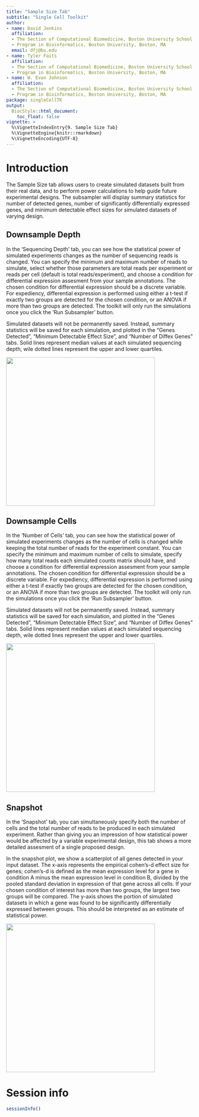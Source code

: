 ```yaml
---
title: "Sample Size Tab"
subtitle: "Single Cell Toolkit"
author:
- name: David Jenkins
  affiliation: 
  - The Section of Computational Biomedicine, Boston University School of Medicine, Boston, MA
  - Program in Bioinformatics, Boston University, Boston, MA
  email: dfj@bu.edu
- name: Tyler Faits
  affiliation: 
  - The Section of Computational Biomedicine, Boston University School of Medicine, Boston, MA
  - Program in Bioinformatics, Boston University, Boston, MA
- name: W. Evan Johnson
  affiliation: 
  - The Section of Computational Biomedicine, Boston University School of Medicine, Boston, MA
  - Program in Bioinformatics, Boston University, Boston, MA
package: singleCellTK
output: 
  BiocStyle::html_document:
    toc_float: false
vignette: >
  %\VignetteIndexEntry{9. Sample Size Tab}
  %\VignetteEngine{knitr::rmarkdown}
  %\VignetteEncoding{UTF-8}
---
```


# Introduction

The Sample Size tab allows users to create simulated datasets built from their real data, and to perform power calculations to help guide future experimental designs. The subsampler will display summary statistics for number of detected genes, number of significantly differentially expressed genes, and minimum detectable effect sizes for simulated datasets of varying design.

## Downsample Depth

In the 'Sequencing Depth' tab, you can see how the statistical power of simulated experiments changes as the number of sequencing reads is changed. You can specify the minimum and maximum number of reads to simulate, select whether those parameters are total reads per experiment or reads per cell (default is total reads/experiment), and choose a condition for differential expression assesment from your sample annotations. The chosen condition for differential expression should be a discrete variable. For expediency, differential expression is performed using either a t-test if exactly two groups are detected for the chosen condition, or an ANOVA if more than two groups are detected. The toolkit will only run the simulations once you click the 'Run Subsampler' button.

Simulated datasets will not be permanently saved. Instead, summary statistics will be saved for each simulation, and plotted in the "Genes Detected", "Minimum Detectable Effect Size", and "Number of Diffex Genes" tabs. Solid lines represent median values at each simulated sequencing depth, wile dotted lines represent the upper and lower quartiles.

<img src="img/samplesize_01.png" width="400">

## Downsample Cells

In the 'Number of Cells' tab, you can see how the statistical power of simulated experiments changes as the number of cells is changed while keeping the total number of reads for the experiment constant. You can specify the minimum and maximum number of cells to simulate, specify how many total reads each simulated counts matrix should have, and choose a condition for differential expression assesment from your sample annotations. The chosen condition for differential expression should be a discrete variable. For expediency, differential expression is performed using either a t-test if exactly two groups are detected for the chosen condition, or an ANOVA if more than two groups are detected. The toolkit will only run the simulations once you click the 'Run Subsampler' button.

Simulated datasets will not be permanently saved. Instead, summary statistics will be saved for each simulation, and plotted in the "Genes Detected", "Minimum Detectable Effect Size", and "Number of Diffex Genes" tabs. Solid lines represent median values at each simulated sequencing depth, wile dotted lines represent the upper and lower quartiles.

<img src="img/samplesize_02.png" width="400">

## Snapshot

In the 'Snapshot' tab, you can simultaneously specify both the number of cells and the total number of reads to be produced in each simulated experiment. Rather than giving you an impression of how statistical power would be affected by a variable experimental design, this tab shows a more detailed assesment of a single proposed design.

In the snapshot plot, we show a scatterplot of all genes detected in your input dataset. The x-axis represents the empirical cohen's-d effect size for genes; cohen's-d is defined as the mean expression level for a gene in condition A minus the mean expression level in condition B, divided by the pooled standard deviation in expression of that gene across all cells. If your chosen condition of interest has more than two groups, the largest two groups will be compared. The y-axis shows the portion of simulated datasets in which a gene was found to be significantly differentially expressed between groups. This should be interpreted as an estimate of statistical power.

<img src="img/samplesize_03.png" width="400">

# Session info {.unnumbered}

```r
sessionInfo()
```
